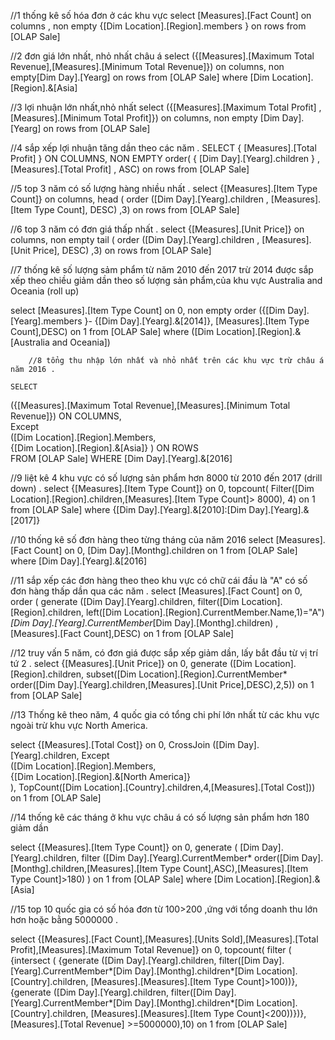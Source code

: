 ﻿//1 thống kê số hóa đơn ở các khu vực
select [Measures].[Fact Count]  on columns ,
non empty {[Dim Location].[Region].members } on rows
from [OLAP Sale]

//2 đơn  giá lớn nhất, nhỏ nhất châu á
select ({[Measures].[Maximum Total Revenue],[Measures].[Minimum Total Revenue]}) on columns,
non empty[Dim Day].[Yearg] on rows
from [OLAP Sale]
where [Dim Location].[Region].&[Asia]

//3 lợi nhuận lớn nhất,nhỏ nhất
select ({[Measures].[Maximum Total Profit] , [Measures].[Minimum Total Profit]}) on columns,
non empty [Dim Day].[Yearg] on rows
from [OLAP Sale]


//4 sắp xếp lợi nhuận tăng dần theo các năm .
 SELECT  { [Measures].[Total Profit] } ON COLUMNS,
 NON EMPTY order(
 { [Dim Day].[Yearg].children  }
 ,[Measures].[Total Profit]
 , ASC) on rows
from [OLAP Sale]


//5 top 3 năm có số lượng hàng nhiều nhất .
select {[Measures].[Item Type Count]} on columns,
		head (
			order ([Dim Day].[Yearg].children ,
			[Measures].[Item Type Count], DESC)
								,3) on rows
from [OLAP Sale]

//6 top 3 năm có đơn giá thấp nhất .
select {[Measures].[Unit Price]} on columns,
		non empty tail (
			order ([Dim Day].[Yearg].children ,
			[Measures].[Unit Price], DESC)
								,3) on rows
from [OLAP Sale]

//7 thống kê số lượng sảm phẩm từ năm 2010 đến 2017 trừ 2014 được sắp xếp theo chiều giảm dần theo số lượng sản phẩm,của khu vực Australia and Oceania (roll up)

select [Measures].[Item Type Count] on 0,
	non empty order ({[Dim Day].[Yearg].members }-
	{[Dim Day].[Yearg].&[2014]},
	[Measures].[Item Type Count],DESC) on 1
	from [OLAP Sale]
	where ([Dim Location].[Region].&[Australia and Oceania])

		//8 tổng thu nhập lớn nhất và nhỏ nhất trên các khu vực trừ châu á năm 2016 .
	
	SELECT   
   ({[Measures].[Maximum Total Revenue],[Measures].[Minimum Total Revenue]}) ON COLUMNS,  
   Except  
      ([Dim Location].[Region].Members,  
         {[Dim Location].[Region].&[Asia]}
     ) ON ROWS  
FROM   [OLAP Sale]
WHERE  [Dim Day].[Yearg].&[2016]

//9 liệt kê 4 khu vực có số lượng sản phẩm hơn 8000 từ 2010 đến 2017 (drill down) .
select {[Measures].[Item Type Count]} on 0,
topcount(
		Filter([Dim Location].[Region].children,[Measures].[Item Type Count]> 8000),
		4) on 1
		from [OLAP Sale]
		where {[Dim Day].[Yearg].&[2010]:[Dim Day].[Yearg].&[2017]}

//10 thống kê số đơn hàng theo từng tháng của năm 2016
select [Measures].[Fact Count] on 0,
[Dim Day].[Monthg].children on 1
from [OLAP Sale]
where [Dim Day].[Yearg].&[2016]

//11 sắp xếp các đơn hàng theo theo khu vực có chữ cái đầu là "A" có số đơn hàng thấp dần qua các năm .
select [Measures].[Fact Count] on 0,
order (
generate ([Dim Day].[Yearg].children,
filter([Dim Location].[Region].children,
left([Dim Location].[Region].CurrentMember.Name,1)="A")*[Dim Day].[Yearg].CurrentMember*[Dim Day].[Monthg].children)
,[Measures].[Fact Count],DESC) on 1
from [OLAP Sale]

//12 truy vấn 5 năm, có đơn giá được sắp xếp giảm dần, lấy bắt đầu từ vị trí tứ 2 . 
select {[Measures].[Unit Price]} on 0,
generate ([Dim Location].[Region].children,
subset([Dim Location].[Region].CurrentMember*
order([Dim Day].[Yearg].children,[Measures].[Unit Price],DESC),2,5)) on 1
from [OLAP Sale]

//13 Thống kê theo năm, 4 quốc gia có tổng chi phí lớn nhất từ các khu vực ngoài trừ khu vực North America.


select {[Measures].[Total Cost]} on 0,
CrossJoin ([Dim Day].[Yearg].children,
Except  
      ([Dim Location].[Region].Members,  
         {[Dim Location].[Region].&[North America]}  
     ),
TopCount([Dim Location].[Country].children,4,[Measures].[Total Cost])) on 1
from [OLAP Sale]

//14 thống kê các tháng ở khu vực châu á có số lượng sản phẩm hơn 180 giảm dần

select {[Measures].[Item Type Count]} on 0,
generate (
[Dim Day].[Yearg].children,
filter ([Dim Day].[Yearg].CurrentMember*
order([Dim Day].[Monthg].children,[Measures].[Item Type Count],ASC),[Measures].[Item Type Count]>180)
) on 1
from [OLAP Sale]
where [Dim Location].[Region].&[Asia]

//15 top 10 quốc gia có số hóa đơn từ 100>200 ,ứng với tổng doanh thu lớn hơn hoặc bằng 5000000 .


select {[Measures].[Fact Count],[Measures].[Units Sold],[Measures].[Total Profit],[Measures].[Maximum Total Revenue]} on 0,
topcount(
filter (
{intersect (
{generate ([Dim Day].[Yearg].children,
filter([Dim Day].[Yearg].CurrentMember*[Dim Day].[Monthg].children*[Dim Location].[Country].children,
[Measures].[Measures].[Item Type Count]>100))},
{generate ([Dim Day].[Yearg].children,
filter([Dim Day].[Yearg].CurrentMember*[Dim Day].[Monthg].children*[Dim Location].[Country].children,
[Measures].[Measures].[Item Type Count]<200))})},
[Measures].[Total Revenue] >=5000000),10) on 1
from [OLAP Sale]

